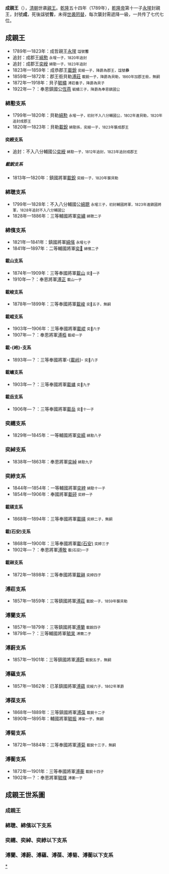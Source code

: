{{otheruses|subject=乾隆帝十一子永瑆获封的'''成親王'''|other=代善长子岳托获封的'''成親王'''|克勤郡王}}
'''成親王'''（{{lang-mnc|ᡥᠣᡧᠣᡳ <br />ᠮᡠᡨᡝᡵᡝᠩᡤᡝ <br />ᠴᡳᠨ ᠸᠠᠩ|v=Hošoi muterengge cin wang}}），[[清朝|清朝]]世袭[[親王|親王]]。[[乾隆|乾隆]]五十四年（1789年），[[乾隆帝|乾隆帝]]第十一子[[永瑆|永瑆]]封親王，封號'''成'''，死後諡號'''哲'''，未得[[世袭罔替|世袭罔替]]，每次襲封需遞降一級，一共传了七代七位。

==成親王==
*1789年—1823年：成哲親王[[永瑆|永瑆]] <small>諡號'''哲'''</small>
*追封：成郡王[[綿懃|綿懃]] <small>永瑆一子，1820年追封</small>
*追封：成郡王[[奕綬|奕綬]] <small>綿懃一子，1823年追封</small>
*1823年—1859年：成恭郡王[[載銳|載銳]] <small>奕綬一子，降爵為郡王，諡號'''恭'''</small>
*1859年—1872年：郡王銜貝勒[[溥莊|溥莊]] <small>載銳一子，降爵為貝勒，1860年加郡王銜，無嗣</small>
*1872年—1918年：貝子[[毓橚|毓橚]] <small>溥莊養子，降爵為貝子</small>
*1922年—？：奉恩鎮國公[[恆燕|恆燕]] <small>毓橚三子，降爵為奉恩鎮國公</small>

===綿懃支系===
*1799年—1820年：貝勒[[綿懃|綿懃]] <small>永瑆一子，初封不入八分輔國公，1802年進貝勒，1820年追封成郡王</small>
*1820年—1823年：貝勒[[載銳|載銳]] <small>綿懃孫，奕綬一子，1823年襲成郡王</small>

====奕綬支系====
*追封：不入八分輔國公[[奕綬|奕綬]] <small>綿懃一子，1812年追封，1823年追封成郡王</small>

=====載銳支系=====
*1813年—1820年：鎮國將軍[[載銳|載銳]] <small>奕綬一子，1820年襲貝勒</small>

===綿聰支系===
*1799年—1828年：不入八分輔國公[[綿聰|綿聰]] <small>永瑆三子，初封輔國將軍，1823年進鎮國將軍，1828年追封不入八分輔國公</small>
*1828年—1886年：三等輔國將軍[[奕繡|奕繡]] <small>綿聰二子</small>

===綿儐支系===
*1821年—1841年：鎮國將軍[[綿儐|綿儐]] <small>永瑆七子</small>
*1841年—1897年：二等輔國將軍[[奕𩆩|奕𩆩]] <small>綿儐二子</small>

====載山支系====
*1874年—1909年：三等奉國將軍[[載山|載山]] <small>奕𩆩一子</small>
*1910年—？：奉恩將軍[[溥正|溥正]] <small>載山一子</small>

====載峻支系====
*1878年—1899年：三等奉國將軍[[載峻|載峻]] <small>奕𩆩五子，無嗣</small>

====載崐支系====
*1903年—1906年：三等奉國將軍[[載崐|載崐]] <small>奕𩆩六子</small>
*1907年—？：奉恩將軍[[溥栢|溥栢]] <small>載崐一子</small>

====載-{岭}-支系====
*1893年—？：三等奉國將軍-{[[載岭|載岭]]}- <small>奕𩆩八子</small>

====載㟾支系====
*1903年—？：三等奉國將軍[[載㟾|載㟾]] <small>奕𩆩九子</small>

====載岳支系====
*1906年—？：三等奉國將軍[[載岳|載岳]] <small>奕𩆩十一子</small>

===奕繻支系===
*1829年—1845年：一等輔國將軍[[奕繻|奕繻]] <small>綿懃八子</small>

===奕綽支系===
*1838年—1863年：奉恩將軍[[奕綽|奕綽]] <small>綿懃九子</small>

===奕綍支系===
*1844年—1854年：一等輔國將軍[[奕綍|奕綍]] <small>綿懃十一子</small>
*1854年—1906年：奉國將軍[[載碠|載碠]] <small>奕綍一子</small>

====載碤支系====
*1868年—1894年：三等奉國將軍[[載碤|載碤]] <small>奕綍二子，無嗣</small>

====載(石安)支系====
*1868年—1900年：三等奉國將軍[[載(石安)|載(石安)]] <small>奕綍三子</small>
*1902年—？：奉恩將軍[[溥敬|溥敬]] <small>載(石安)一子</small>

====載碄支系====
*1872年—1898年：三等奉國將軍[[載碄|載碄]] <small>奕綍四子</small>

===溥莊支系===
*1857年—1859年：三等鎮國將軍[[溥莊|溥莊]] <small>載銳一子，1859年襲貝勒</small>

===溥蘭支系===
*1857年—1879年：三等鎮國將軍[[溥蘭|溥蘭]] <small>載銳四子</small>
*1879年—？：三等輔國將軍[[毓杲|毓杲]] <small>溥蘭二子</small>

===溥蔚支系===
*1857年—1901年：三等鎮國將軍[[溥蔚|溥蔚]] <small>載銳五子，無嗣</small>

===溥蘊支系===
*1857年—1862年：已革鎮國將軍[[溥蘊|溥蘊]] <small>奕綬六子，1862年革爵</small>

===溥葆支系===
*1868年—1889年：三等鎮國將軍[[溥葆|溥葆]] <small>載銳十二子</small>
*1890年—1895年：輔國將軍[[毓振|毓振]] <small>溥葆一子，無嗣</small>

===溥菊支系===
*1872年—1884年：三等奉國將軍[[溥菊|溥菊]] <small>載銳十三子，無嗣</small>

===溥蘅支系===
*1872年—1901年：三等奉國將軍[[溥蘅|溥蘅]] <small>載銳十四子</small>
*1902年—？：奉恩將軍[[毓樸|毓樸]] <small>溥蘅一子</small>

==成親王世系圖==
===成親王===
<center>
{{chart/start|style=font: 85% sans-serif;}}
{{chart|border=0 | | | | | | | | ||:| ado |ado=过继 }}
{{chart |Yx | | | | | | | | | | | | | | | | | | | | | | | | | | | | | | | | | | | |Yx='''成哲親王'''[[永瑆|永瑆]]<br>1752-'''1789-1823'''}}
{{chart | |)|-|-|-|-|v|-|-|-|-|.| | | | | | | | | | | | | | | | | | | | | | | | | |}}
{{chart |Mq | | |Mc | | |Mb | | | | | | | | | | | | | | | | | | | | | | | | | | | |Mq=追封成郡王[[綿懃|綿懃]]<br>1768-1820|Mc=不入八分輔國公[[綿聰|綿聰]]<br><small>綿聰支系</small>|Mb=鎮國將軍[[綿儐|綿儐]]<br><small>綿儐支系</small>}}
{{chart | |)|-|-|-|-|v|-|-|-|-|v|-|-|-|-|.| | | | | | | | | | | | | | | | | | | | |}}
{{chart |Yx | | |Yu | | |Yz | | |Yb | | | | | | | | | | | | | | | | | | | | | | | |Yx=追封成郡王[[奕綬|奕綬]]<br>1786-1812|Yu=一等輔國將軍[[奕繻|奕繻]]<br><small>奕繻支系</small>|Yz=奉恩將軍[[奕綽|奕綽]]<br><small>奕綽支系</small>|Yb=一等輔國將軍[[奕綍|奕綍]]<br><small>奕綍支系</small>}}
{{chart | |!| | | | | | | | | | | | | | | | | | | | | | | | | | | | | | | | | | | |}}
{{chart |Zy | | | | | | | | | | | | | | | | | | | | | | | | | | | | | | | | | | | |Zy='''成恭郡王'''[[載銳|載銳]]<br>1805-'''1823-1859'''}}
{{chart | |)|-|-|-|-|v|-|-|-|-|v|-|-|-|-|v|-|-|-|-|v|-|-|-|-|v|-|-|-|-|v|-|-|-|-|.|}}
{{chart |Pz | | |Pl | | |Pw | | |Py | | |Pq | | |Pb | | |Pj | | |Ph | | | | | | | |Pz='''郡王銜貝勒'''[[溥莊|溥莊]]<br>1830-'''1859-1872'''|Pl=三等鎮國將軍[[溥蘭|溥蘭]]<br><small>溥蘭支系</small>|Pw=三等鎮國將軍[[溥蔚|溥蔚]]<br><small>溥蔚支系</small>|Py=已革鎮國將軍[[溥蘊|溥蘊]]<br><small>溥蘊支系</small>|Pq=[[溥蓁|溥蓁]]<br>1839-1864|Pb=三等鎮國將軍[[溥葆|溥葆]]<br><small>溥葆支系</small>|Pj=三等奉國將軍[[溥菊|溥菊]]<br><small>溥菊支系</small>|Ph=三等奉國將軍[[溥蘅|溥蘅]]<br><small>溥蘅支系</small>}}
{{chart |:|,|-|-|-|-|-|-|-|-|-|-|-|-|-|-|-|-|-|-|-|'| | | | | | | | | | | | | | | |}}
{{chart |Yx | | | | | | | | | | | | | | | | | | | | | | | | | | | | | | | | | | | |Yx='''貝子'''[[毓橚|毓橚]]<br>1858-'''1872-1918'''}}
{{chart | |!| | | | | | | | | | | | | | | | | | | | | | | | | | | | | | | | | | | |}}
{{chart |Hy | | | | | | | | | | | | | | | | | | | | | | | | | | | | | | | | | | | |Hy='''奉恩鎮國公'''[[恆燕|恆燕]]<br>1893-'''1922-?'''}}
{{chart/end}}
</center>
===綿聰、綿儐以下支系===
<center>
{{chart/start|style=font: 85% sans-serif;}}
{{chart |Mc |Mb |Zj |Zk |Zl |Zy |Ze |Mc=綿聰支系|boxstyle_Mc =background-color: #CA78AC;|Mb=綿儐支系<br>由載山支系繼承|boxstyle_Mb =background-color: #8DF4B7;|Zj=載峻支系|boxstyle_Zj =background-color: #EEE8AA;|Zk=載崐支系|boxstyle_Zk =background-color: #5E86C1;|Zl=載-{岭}-支系|boxstyle_Zl =background-color: #CCFF00;|Zy=載㟾支系|boxstyle_Zy =background-color: #EE82EE;|Ze=載岳支系|boxstyle_Ze =background-color: #778899;}}
{{chart | |}}
{{chart | |,|-|-|-|-|.| | | | | | | | | | | | | | | | | | | | | | | | | |}}
{{chart |Mc | | |Mb | | | | | | | | | | | | | | | | | | | | | | | | | | |Mc=不入八分輔國公[[綿聰|綿聰]]<br>1775-'''1799-1828'''|boxstyle_Mc =background-color: #CA78AC;|Mb=鎮國將軍[[綿儐|綿儐]]<br>1796-'''1821-1841'''|boxstyle_Mb =background-color: #8DF4B7;}}
{{chart | |!| | | | |!| | | | | | | | | | | | | | | | | | | | | | | | | |}}
{{chart |Yx | | |Ys | | | | | | | | | | | | | | | | | | | | | | | | | | |Yx=三等輔國將軍[[奕繡|奕繡]]<br>1812-'''1828-1886'''|boxstyle_Yx =background-color: #CA78AC;|Ys=二等輔國將軍[[奕𩆩|奕𩆩]]<br>1835-'''1841-1897'''|boxstyle_Ys =background-color: #8DF4B7;}}
{{chart | |!| | | | |)|-|-|-|-|v|-|-|-|-|v|-|-|-|-|v|-|-|-|-|v|-|-|-|-|.|}}
{{chart |Zq | | |Zs | | |Zj | | |Zk | | |Zl | | |Zy | | |Ze | | | | | | |Zq=[[載芹|載芹]]<br>1862-?|boxstyle_Zq =background-color: #CA78AC;|Zs=三等奉國將軍[[載山|載山]]<br>1855-'''1874-1909'''|boxstyle_Zs =background-color: #8DF4B7;|Zj=三等奉國將軍[[載峻|載峻]]<br>1864-'''1878-1899'''<br>'''絕嗣'''|boxstyle_Zj =background-color: #EEE8AA;|Zk=三等奉國將軍[[載崐|載崐]]<br>1865-'''1903-1906'''|boxstyle_Zk =background-color: #5E86C1;|Zl=三等奉國將軍-{[[載岭|載岭]]}-<br>1874-'''1893-?'''|boxstyle_Zl =background-color: #CCFF00;|Zy=三等奉國將軍[[載㟾|載㟾]]<br>1878-'''1903-?'''|boxstyle_Zy =background-color: #EE82EE;|Ze=三等奉國將軍[[載岳|載岳]]<br>1887-'''1906-?'''|boxstyle_Ze =background-color: #778899}}
{{chart | |!| | | | |!| | | | | | | | | |!| | | | | | | | | | | | | | | |}}
{{chart |Ps | | |Pz | | | | | | | |Pp | | | | | | | | | | | | | | | | | |Ps=[[溥伸|溥伸]]<br>1885-?|boxstyle_Ps =background-color: #CA78AC;|Pz=奉恩將軍[[溥正|溥正]]<br>1881-'''1910-'''|boxstyle_Pz =background-color: #8DF4B7;|Pp=奉恩將軍[[溥栢|溥栢]]<br>1905-'''1907-?'''|boxstyle_Pp =background-color: #5E86C1;}}
{{chart | |!| | | | | | | | | | | | | | | | | | | | | | | | | | | | | | |}}
{{chart |Yl | | | | | | | | | | | | | | | | | | | | | | | | | | | | | | |Yl=[[毓祥|毓祥]]<br>1901-?|boxstyle_Yl =background-color: #CA78AC;}}
{{chart/end}}
</center>

===奕繻、奕綽、奕綍以下支系===
<center>
{{chart/start|style=font: 85% sans-serif;}}
{{chart |Yu |Yz |Yb |Zy |Za |Zl |Yu=奕繻支系|boxstyle_Yu =background-color: #E6C3C3;|Yz=奕綽支系|boxstyle_Yz =background-color: #F28500;|Yb=奕綍支系<br>由載(石安)支系繼承|boxstyle_Yb =background-color: #8CE600;|Zy=載碤支系|boxstyle_Zy =background-color: #7FFFD4;|Za=載(石安)支系|boxstyle_Za =background-color: #F0F8FF;|Zl=載碄支系|boxstyle_Zl =background-color: #7B68EE;}}
{{chart | |}}
{{chart | |,|-|-|-|-|v|-|-|-|-|.| | | | | | | | | | | | | | | |}}
{{chart |Yu | | |Yz | | |Yb | | | | | | | | | | | | | | | | | |Yu=一等輔國將軍[[奕繻|奕繻]]<br>1809-'''1829-1845'''|boxstyle_Yu =background-color: #E6C3C3;|Yz=奉恩將軍[[奕綽|奕綽]]<br>1818-'''1838-1863'''|boxstyle_Yz =background-color: #F28500;|Yb=一等輔國將軍[[奕綍|奕綍]]<br>1820-'''1844-1854'''|boxstyle_Yb =background-color: #8CE600;}}
{{chart | |!| | | | |!| | | | |)|-|-|-|-|v|-|-|-|-|v|-|-|-|-|.|}}
{{chart |Zq | | |Zg | | |Zt | | |Zy | | |Za | | |Zl | | | | | |Zq=[[載翹|載翹]]<br>1828-1839<br>'''絕嗣'''|boxstyle_Zq =background-color: #E6C3C3;|Zg=[[載筠|載筠]]<br>1839-1842<br>'''絕嗣'''|boxstyle_Zg =background-color: #F28500;|Zt=奉國將軍[[載碠|載碠]]<br>1839-'''1854-1906'''|boxstyle_Zt =background-color: #8CE600;|Zy=三等奉國將軍[[載碤|載碤]]<br>1840-'''1868-1894'''<br>'''絕嗣'''|boxstyle_Zy =background-color: #7FFFD4;|Za=三等奉國將軍[[載𥒇|載𥒇]]<br>1842-'''1860-1900'''|boxstyle_Za =background-color: #F0F8FF;|Zl=三等奉國將軍[[載碄|載碄]]<br>1852-'''1872-1898'''|boxstyle_Zl =background-color: #7B68EE;}}
{{chart | | | | | | | | | | | |!| | | | | | | | | |!| | | | |!|}}
{{chart | | | | | | | | | | |Pk | | | | | | | |Pj | | |Pr | | |Pk=[[溥堃|溥堃]]<br>1875-1881<br>'''絕嗣'''|boxstyle_Pk =background-color: #8CE600;|Pj=奉恩將軍[[溥敬|溥敬]]<br>1883-'''1902-?'''|boxstyle_Pj =background-color: #8CE600;|Pr=[[溥傛|溥傛]]<br>1886-1894<br>'''絕嗣'''|boxstyle_Pr =background-color: #7B68EE;}}
{{chart | | | | | | | | | | | | | | | | | | | | | |!| | | | | |}}
{{chart | | | | | | | | | | | | | | | | | | | | |Yc | | | | | |Yc=[[毓椿|毓椿]]<br>1904-?|boxstyle_Yc =background-color: #8CE600;}}
{{chart/end}}
</center>

===溥蘭、溥蔚、溥蘊、溥葆、溥菊、溥蘅以下支系===
<center>
{{chart/start|style=font: 85% sans-serif;}}
{{chart |Pl |Pw |Py |Pb |Pj |Ph |Pl=溥蘭支系|boxstyle_Pl =background-color: #E69966;|Pw=溥蔚支系|boxstyle_Pw =background-color: #FFB3BF;|Py=溥蘊支系|boxstyle_Py =background-color: #9370DB;|Pb=溥葆支系|boxstyle_Pb =background-color: #4D80E6;|Pj=溥菊支系|boxstyle_Pj =background-color: #B0E0E6;|Ph=溥蘅支系|boxstyle_Ph =background-color: #00FF80;}}
{{chart | |}}
{{chart | |,|-|-|-|-|v|-|-|-|-|v|-|-|-|-|v|-|-|-|-|-|-|-|-|-|v|-|-|-|-|.|}}
{{chart |Pl | | |Pw | | |Py | | |Pb | | | | | | | |Pj | | |Ph | | | | | |Pl=三等鎮國將軍[[溥蘭|溥蘭]]<br>1833-'''1857-1879'''|boxstyle_Pl =background-color: #E69966;|Pw=三等鎮國將軍[[溥蔚|溥蔚]]<br>1834-'''1857-1901'''|boxstyle_Pw =background-color: #FFB3BF;|Py=已革鎮國將軍[[溥蘊|溥蘊]]<br>1837-'''1857-1862'''-1864|boxstyle_Py =background-color: #9370DB;|Pb=三等鎮國將軍[[溥葆|溥葆]]<br>1849-'''1868-1889'''|boxstyle_Pb =background-color: #4D80E6;|Pj=三等奉國將軍[[溥菊|溥菊]]<br>1849-'''1872-1884'''|boxstyle_Pj =background-color: #B0E0E6;|Ph=三等奉國將軍[[溥蘅|溥蘅]]<br>1853-'''1872-1901'''|boxstyle_Ph =background-color: #00FF80;}}
{{chart | |!| | | | |!| | | | |!| | | | |)|-|-|-|-|.| | | | |!| | | | |!|}}
{{chart |Yl | | |Yt | | |Yp | | |Yz | | |Yk | | |Yq | | |Yo | | | | | |Yl=三等輔國將軍[[毓杲|毓杲]]<br>1864-'''1879-?'''|boxstyle_Yl =background-color: #E69966;|Yt=[[毓桐|毓桐]]<br>1890-1901<br>'''絕嗣'''|boxstyle_Yt =background-color: #FFB3BF;|Yp=[[毓柏|毓柏]]<br>1858-1865<br>'''絕嗣'''|boxstyle_Yp =background-color: #9370DB;|Yz=輔國將軍[[毓振|毓振]]<br>1882-'''1890-1895'''|boxstyle_Yz =background-color: #4D80E6;|Yk=[[毓揆|毓揆]]<br>1885-?|boxstyle_Yk =background-color: #4D80E6;|Yq=[[毓啟|毓啟]]<br>1877-1877<br>'''絕嗣'''|boxstyle_Yq =background-color: #B0E0E6;|Yo=奉恩將軍[[毓樸|毓樸]]<br>1878-'''1902-?'''|boxstyle_Yo =background-color: #00FF80;}}
{{chart | |!| | | | | | | | | | | | | | | | | | | | | | | | | | | | | |!|}}
{{chart |Hq | | | | | | | | | | | | | | | | | | | | | | | | | | | |Hx | |Hq=[[恆奇|恆奇]]<br>1893-?|boxstyle_Hq =background-color: #E69966;|Hx=[[恆勳|恆勳]]<br>1911-?|boxstyle_Hx =background-color: #00FF80;}}
{{chart/end}}
</center>

{{清朝宗室亲王}}
[[Category:清朝宗室親王|*]]
